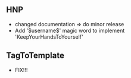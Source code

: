 == HNP ==
* changed documentation => do minor release
* Add '$username$' magic word to implement 'KeepYourHandsToYourself'

== TagToTemplate ==
* FIX!!!
